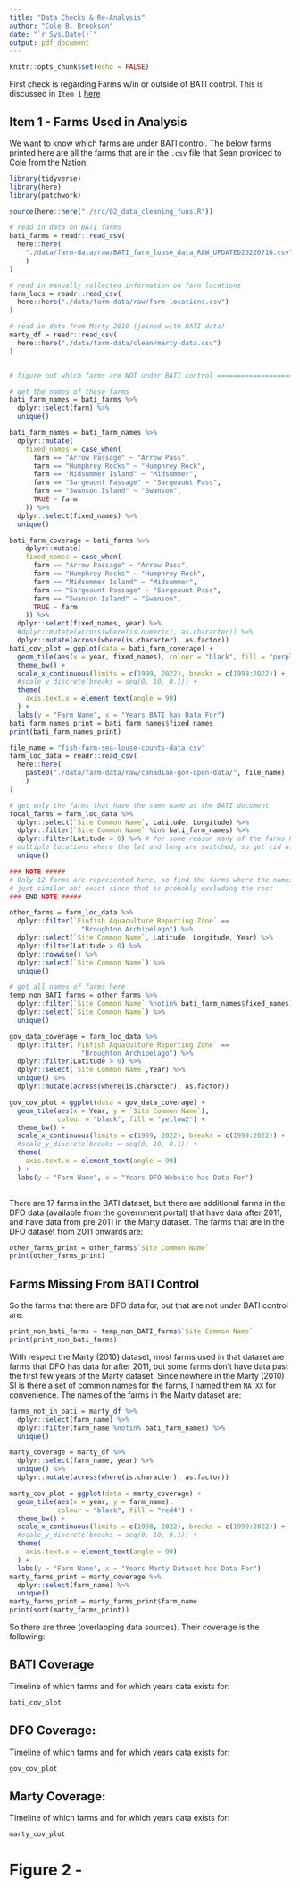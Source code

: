```yaml
---
title: "Data Checks & Re-Analysis"
author: "Cole B. Brookson"
date: "`r Sys.Date()`"
output: pdf_document
---
```

```r
knitr::opts_chunk$set(echo = FALSE)
```
First check is regarding Farms w/in or outside of BATI control. This is discussed in `Item 1` [here](https://docs.google.com/document/d/1DSz4dIq3jSZJhVYB1V_hgtJWveBP0WfGNSnaCQG8Ibw/edit)

## Item 1 - Farms Used in Analysis

We want to know which farms are under BATI control. The below farms printed here are all the farms that are in the `.csv` file that Sean provided to Cole from the Nation. 
```r
library(tidyverse)
library(here)
library(patchwork)

source(here::here("./src/02_data_cleaning_funs.R"))

# read in data on BATI farms
bati_farms = readr::read_csv(
  here::here(
    "./data/farm-data/raw/BATI_farm_louse_data_RAW_UPDATED20220716.csv"
    )
)

# read in manually collected information on farm locations
farm_locs = readr::read_csv(
  here::here("./data/farm-data/raw/farm-locations.csv")
)

# read in data from Marty 2010 (joined with BATI data)
marty_df = readr::read_csv(
  here::here("./data/farm-data/clean/marty-data.csv")
)


# figure out which farms are NOT under BATI control ============================

# get the names of these farms
bati_farm_names = bati_farms %>% 
  dplyr::select(farm) %>% 
  unique()

bati_farm_names = bati_farm_names %>% 
  dplyr::mutate(
    fixed_names = case_when(
      farm == "Arrow Passage" ~ "Arrow Pass",
      farm == "Humphrey Rocks" ~ "Humphrey Rock",
      farm == "Midsummer Island" ~ "Midsummer",
      farm == "Sargeaunt Passage" ~ "Sargeaunt Pass",
      farm == "Swanson Island" ~ "Swanson",
      TRUE ~ farm
    )) %>% 
  dplyr::select(fixed_names) %>% 
  unique()

bati_farm_coverage = bati_farms %>% 
    dplyr::mutate(
    fixed_names = case_when(
      farm == "Arrow Passage" ~ "Arrow Pass",
      farm == "Humphrey Rocks" ~ "Humphrey Rock",
      farm == "Midsummer Island" ~ "Midsummer",
      farm == "Sargeaunt Passage" ~ "Sargeaunt Pass",
      farm == "Swanson Island" ~ "Swanson",
      TRUE ~ farm
    )) %>% 
  dplyr::select(fixed_names, year) %>% 
  #dplyr::mutate(across(where(is.numeric), as.character)) %>% 
  dplyr::mutate(across(where(is.character), as.factor))
bati_cov_plot = ggplot(data = bati_farm_coverage) +
  geom_tile(aes(x = year, fixed_names), colour = "black", fill = "purple") + 
  theme_bw() + 
  scale_x_continuous(limits = c(1999, 2022), breaks = c(1999:2022)) +
  #scale_y_discrete(breaks = seq(0, 10, 0.1)) + 
  theme(
    axis.text.x = element_text(angle = 90)
  ) + 
  labs(y = "Farm Name", x = "Years BATI has Data For")
bati_farm_names_print = bati_farm_names$fixed_names
print(bati_farm_names_print)
```


```r
file_name = "fish-farm-sea-louse-counts-data.csv"
farm_loc_data = readr::read_csv(
  here::here(
    paste0("./data/farm-data/raw/canadian-gov-open-data/", file_name)
    )
)

# get only the farms that have the same name as the BATI document
focal_farms = farm_loc_data %>% 
  dplyr::select(`Site Common Name`, Latitude, Longitude) %>% 
  dplyr::filter(`Site Common Name` %in% bati_farm_names) %>% 
  dplyr::filter(Latitude > 0) %>% # for some reason many of the farms have 
# multiple locations where the lat and long are switched, so get rid of this
  unique()

### NOTE #####
# Only 12 farms are represented here, so find the farms where the names are 
# just similar not exact since that is probably excluding the rest
### END NOTE ##### 

other_farms = farm_loc_data %>% 
  dplyr::filter(`Finfish Aquaculture Reporting Zone` == 
                  "Broughton Archipelago") %>% 
  dplyr::select(`Site Common Name`, Latitude, Longitude, Year) %>% 
  dplyr::filter(Latitude > 0) %>%
  dplyr::rowwise() %>% 
  dplyr::select(`Site Common Name`) %>% 
  unique()

# get all names of farms here
temp_non_BATI_farms = other_farms %>% 
  dplyr::filter(`Site Common Name` %notin% bati_farm_names$fixed_names) %>% 
  dplyr::select(`Site Common Name`) %>% 
  unique()

gov_data_coverage = farm_loc_data %>% 
  dplyr::filter(`Finfish Aquaculture Reporting Zone` == 
                  "Broughton Archipelago") %>% 
  dplyr::filter(Latitude > 0) %>%
  dplyr::select(`Site Common Name`,Year) %>% 
  unique() %>%  
  dplyr::mutate(across(where(is.character), as.factor))

gov_cov_plot = ggplot(data = gov_data_coverage) +
  geom_tile(aes(x = Year, y = `Site Common Name`), 
            colour = "black", fill = "yellow2") +
  theme_bw() + 
  scale_x_continuous(limits = c(1999, 2022), breaks = c(1999:2022)) +
  #scale_y_discrete(breaks = seq(0, 10, 0.1)) + 
  theme(
    axis.text.x = element_text(angle = 90)
  ) + 
  labs(y = "Farm Name", x = "Years DFO Website has Data For")
  
```
There are 17 farms in the BATI dataset, but there are additional farms in the DFO data (available from the government portal) that have data after 2011, and have data from pre 2011 in the Marty dataset. The farms that are in the DFO dataset from 2011 onwards are:
```r
other_farms_print = other_farms$`Site Common Name`
print(other_farms_print)
```

## Farms Missing From BATI Control

So the farms that there are DFO data for, but that are not under BATI control are:

```r
print_non_bati_farms = temp_non_BATI_farms$`Site Common Name`
print(print_non_bati_farms)
```


With respect the Marty (2010) dataset, most farms used in that dataset are farms that DFO has data for after 2011, but some farms don't have data past the first few years of the Marty dataset. Since nowhere in the Marty (2010) SI is there a set of common names for the farms, I named them `NA_XX` for convenience. The names of the farms in the Marty dataset are: 
```r
farms_not_in_bati = marty_df %>% 
  dplyr::select(farm_name) %>% 
  dplyr::filter(farm_name %notin% bati_farm_names) %>% 
  unique()

marty_coverage = marty_df %>% 
  dplyr::select(farm_name, year) %>% 
  unique() %>% 
  dplyr::mutate(across(where(is.character), as.factor))

marty_cov_plot = ggplot(data = marty_coverage) +
  geom_tile(aes(x = year, y = farm_name), 
            colour = "black", fill = "red4") +
  theme_bw() + 
  scale_x_continuous(limits = c(1998, 2022), breaks = c(1999:2022)) +
  #scale_y_discrete(breaks = seq(0, 10, 0.1)) + 
  theme(
    axis.text.x = element_text(angle = 90)
  ) + 
  labs(y = "Farm Name", x = "Years Marty Dataset has Data For")
marty_farms_print = marty_coverage %>% 
  dplyr::select(farm_name) %>% 
  unique()
marty_farms_print = marty_farms_print$farm_name
print(sort(marty_farms_print))
```

So there are three (overlapping data sources). Their coverage is the following: 

## BATI Coverage

Timeline of which farms and for which years data exists for: 

```r
bati_cov_plot
```

## DFO Coverage:

Timeline of which farms and for which years data exists for: 

```r
gov_cov_plot
```

## Marty Coverage:

Timeline of which farms and for which years data exists for: 

```r
marty_cov_plot
```

# Figure 2 - 
